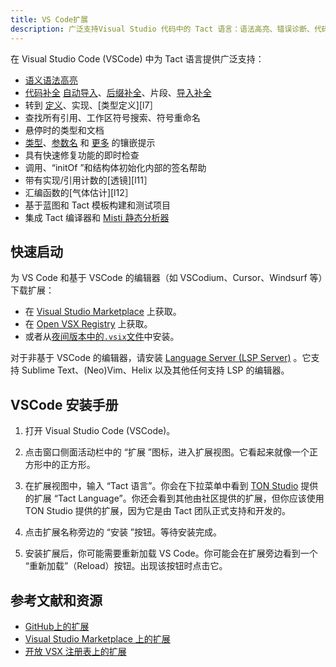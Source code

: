 ```yaml
---
title: VS Code扩展
description: 广泛支持Visual Studio 代码中的 Tact 语言：语法高亮、错误诊断、代码片断、悬停信息和更多
---
```


在 Visual Studio Code (VSCode) 中为 Tact 语言提供广泛支持：

- [语义语法高亮][l1]
- [代码补全][l2] [自动导入][l3]、[后缀补全][l4]、片段、[导入补全][l5]
- 转到 [定义][l6]、实现、[类型定义][l7］
- 查找所有引用、工作区符号搜索、符号重命名
- 悬停时的类型和文档
- [类型][l8]、[参数名][l9] 和 [更多][l10] 的镶嵌提示
- 具有快速修复功能的即时检查
- 调用、“initOf ”和结构体初始化内部的签名帮助
- 带有实现/引用计数的[透镜][l11］
- 汇编函数的[气体估计][l12］
- 基于蓝图和 Tact 模板构建和测试项目
- 集成 Tact 编译器和 [Misti 静态分析器](/ecosystem/misti)

[l1]: https://github.com/tact-lang/tact-language-server/blob/master/docs/manual/features/highlighting.md
[l2]: https://github.com/tact-lang/tact-language-server/blob/master/docs/manual/features/completion.md
[l3]: https://github.com/tact-lang/tact-language-server/blob/master/docs/manual/features/completion.md#auto-import
[l4]: https://github.com/tact-lang/tact-language-server/blob/master/docs/manual/features/completion.md#postfix-completion
[l5]: https://github.com/tact-lang/tact-language-server/blob/master/docs/manual/features/completion.md#imports-completion
[l6]: https://github.com/tact-lang/tact-language-server/blob/master/docs/manual/features/navigation.md#go-to-definition
[l7]: https://github.com/tact-lang/tact-language-server/blob/master/docs/manual/features/navigation.md#go-to-type-definition
[l8]: https://github.com/tact-lang/tact-language-server/blob/master/docs/manual/features/inlay-hints.md#type-hints
[l9]: https://github.com/tact-lang/tact-language-server/blob/master/docs/manual/features/inlay-hints.md#parameter-hints
[l10]: https://github.com/tact-lang/tact-language-server/blob/master/docs/manual/features/inlay-hints.md#additional-hints
[l11]: https://github.com/tact-lang/tact-language-server/blob/master/docs/manual/features/code-lenses.md
[l12]: https://github.com/tact-lang/tact-language-server/blob/master/docs/manual/features/gas-calculation.md

## 快速启动

为 VS Code 和基于 VSCode 的编辑器（如 VSCodium、Cursor、Windsurf 等）下载扩展：

- 在 [Visual Studio Marketplace](https://marketplace.visualstudio.com/items?itemName=tonstudio.vscode-tact) 上获取。
- 在 [Open VSX Registry](https://open-vsx.org/extension/tonstudio/vscode-tact) 上获取。
- 或者从[夜间版本中的`.vsix`文件](https://github.com/tact-lang/tact-language-server/releases)中安装。

对于非基于 VSCode 的编辑器，请安装 [Language Server (LSP Server)](https://github.com/tact-lang/tact-language-server) 。它支持 Sublime Text、(Neo)Vim、Helix 以及其他任何支持 LSP 的编辑器。

## VSCode 安装手册

1. 打开 Visual Studio Code (VSCode)。

2. 点击窗口侧面活动栏中的 “扩展 ”图标，进入扩展视图。它看起来就像一个正方形中的正方形。

3. 在扩展视图中，输入 “Tact 语言”。你会在下拉菜单中看到 [TON Studio](https://tonstudio.io) 提供的扩展 “Tact Language”。你还会看到其他由社区提供的扩展，但你应该使用 TON Studio 提供的扩展，因为它是由 Tact 团队正式支持和开发的。

4. 点击扩展名称旁边的 “安装 ”按钮。等待安装完成。

5. 安装扩展后，你可能需要重新加载 VS Code。你可能会在扩展旁边看到一个 “重新加载”（Reload）按钮。出现该按钮时点击它。

## 参考文献和资源

- [GitHub上的扩展](https://github.com/tact-lang/tact-language-server)
- [Visual Studio Marketplace 上的扩展](https://marketplace.visualstudio.com/items?itemName=tonstudio.vscode-tact)
- [开放 VSX 注册表上的扩展](https://open-vsx.org/extension/tonstudio/vscode-tact)
